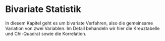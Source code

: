 # Bivariate Statistik

In diesem Kapitel geht es um bivariate Verfahren, also die gemeinsame Variation von zwei Variablen. Im Detail behandeln wir hier die Kreuztabelle und Chi-Quadrat sowie die Korrelation.
